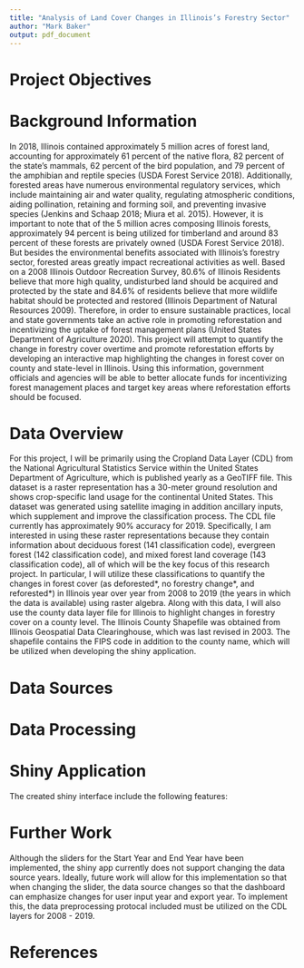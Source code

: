 ```yaml
---
title: "Analysis of Land Cover Changes in Illinois’s Forestry Sector"
author: "Mark Baker"
output: pdf_document
---
```


# Project Objectives
\begin{enumerate}
  \item To calculate changes in forestry land cover year over year focusing on deciduous, evergreen and mixed forest types in Illinois on a county level.
  \item	To develop an interactive map to increase usability for local and state officials to better aid fund allocation for forest management and reforestation efforts.
\end{enumerate}

# Background Information
In 2018, Illinois contained approximately 5 million acres of forest land, accounting for approximately 61 percent of the native flora, 82 percent of the state’s mammals, 62 percent of the bird population, and 79 percent of the amphibian and reptile species (USDA Forest Service 2018). Additionally, forested areas have numerous environmental regulatory services, which include maintaining air and water quality, regulating atmospheric conditions, aiding pollination, retaining and forming soil, and preventing invasive species (Jenkins and Schaap 2018; Miura et al. 2015). However, it is important to note that of the 5 million acres composing Illinois forests, approximately 94 percent is being utilized for timberland and around 83 percent of these forests are privately owned (USDA Forest Service 2018). But besides the environmental benefits associated with Illinois’s forestry sector, forested areas greatly impact recreational activities as well. Based on a 2008 Illinois Outdoor Recreation Survey, 80.6% of Illinois Residents believe that more high quality, undisturbed land should be acquired and protected by the state and 84.6% of residents believe that more wildlife habitat should be protected and restored (Illinois Department of Natural Resources 2009). 
\newline \newline
Therefore, in order to ensure sustainable practices, local and state governments take an active role in promoting reforestation and incentivizing the uptake of forest management plans (United States Department of Agriculture 2020). This project will attempt to quantify the change in forestry cover overtime and promote reforestation efforts by developing an interactive map highlighting the changes in forest cover on county and state-level in Illinois. Using this information, government officials and agencies will be able to better allocate funds for incentivizing forest management places and target key areas where reforestation efforts should be focused.

# Data Overview
For this project, I will be primarily using the Cropland Data Layer (CDL) from the National Agricultural Statistics Service within the United States Department of Agriculture, which is published yearly as a GeoTIFF file. This dataset is a raster representation has a 30-meter ground resolution and shows crop-specific land usage for the continental United States. This dataset was generated using satellite imaging in addition ancillary inputs, which supplement and improve the classification process. The CDL file currently has approximately 90% accuracy for 2019. Specifically, I am interested in using these raster representations because they contain information about deciduous forest (141 classification code), evergreen forest (142 classification code), and mixed forest land coverage (143 classification code), all of which will be the key focus of this research project. In particular, I will utilize these classifications to quantify the changes in forest cover (as deforested\*, no forestry change\*, and reforested\*) in Illinois year over year from 2008 to 2019 (the years in which the data is available) using raster algebra. 
\newline \newline
\textit{Deforested\* refers to a pixel that was classified as forested in earlier year by not in the later year. Reforested* refers to a pixel that was classified as forested in later year by not in the earlier year. No forestry change* refers to a pixel that was classified as forested in both years of interest.}
\newline \newline
Along with this data, I will also use the county data layer file for Illinois to highlight changes in forestry cover on a county level. The Illinois County Shapefile was obtained from Illinois Geospatial Data Clearinghouse, which was last revised in 2003. The shapefile contains the FIPS code in addition to the county name, which will be utilized when developing the shiny application.

# Data Sources
\begin{itemize}
  \item USDA National Agricultural Statistics Service (2018) Cropland Data Layer. USDA-NASS, Washington, DC.
  \item USDA National Agricultural Statistics Service (2019) Cropland Data Layer. USDA-NASS, Washington, DC.
  \item Illinois State Geological Survey (1984). Illinois County Boundaries (v2.0) Illinois State Geological Survey, Champaign, Illinois

\end{itemize}

# Data Processing
\begin{enumerate}
  \item \textbf{Raster Manipulation}
    \begin{itemize}
      \item CDL for both years (Y1, Y2) of interest imported into R.
      \item Pixels with classification codes 141, 142, and 143 preprocessed for Raster Algebra to quantify difference in forestry cover.
      \item Forest in Y1 shifted to -1 classification value, forest in Y2 classified as 1, all other classified as 0.
    \end{itemize}
  \item \textbf{Raster Algebra}
    \begin{itemize}
      \item Using preprocessed data, raster layers are going to be added together as follows (-2Y1 + Y2 + 3)
      \item Value of 1 signals deforrested* (forested in Y1 but not in Y2), Value of 2 signals no change in forestry cover* (forested in both Y1 and Y2), Value of 3 signals not forestry* (not forested before, not forested now), and Value of 4 signals reforested* (not forrested in Y1, forrested in Y2)
    \end{itemize}
    \item \textbf{Raster Calculations}
      \begin{itemize}
        \item A specific category (deforrested\*, no forestry change\*, reforrested\*) can be divided by the total count of non zero values to determine percent change.
        \item Here, IL county file can be introduced to determine these stats on a county level
      \end{itemize}
    \item \textbf{Shiny Application} 
      \begin{itemize}
        \item The processed data can be utilized in shiny application to make interactive map for project.
      \end{itemize}
\end{enumerate}

# Shiny Application
 The created shiny interface include the following features:
 \begin{itemize}
  \item \textbf{Start Year} - \textit{Not Fully Implemented/Fuctional} - Inital year of interest for year change comparison (Y1) as denoted in Raster Calculations above. 
  \item \textbf{End Year} -  \textit{Not Fully Implemented/Functional} - Final year of interest for year change comparsion (Y2) as denoted in Raster Calculations above.
  \item \textbf{Forested Area of Interest} - Drop down menu allow user to choose area of interest for the dashboard. Once the area of interest is choosen, the dashboard will update.
  \item \textbf{Percent Cover Table} - Generated table that highlights the percentage cover of the selected regions that has been reforested, deforested, are forests that experience no change, and are other land.
  \item \textbf{Selected County Map} - Highlights the select region given by Forested Area of Interest drop down menu on a leaflet plot.
  \item \textbf{Forest Cover Map} - Highlights the raster land change between start year and end year where red is deforested, blue is no forest change, green is reforested, and white is other land.
  \item \textbf{Forestry Breakdown Barplot} - Emphasizes the sheer area is square kilometers that is reforested, deforested, and where forestry had no change.
 \end{itemize}

# Further Work
Although the sliders for the Start Year and End Year have been implemented, the shiny app currently does not support changing the data source years. Ideally, future work will allow for this implementation so that when changing the slider, the data source changes so that the dashboard can emphasize changes for user input year and export year. To implement this, the data preprocessing protocal included must be utilized on the CDL layers for 2008 - 2019.

# References

\begin{itemize}
  \item Illinois Department of Natural Resources. 2009. “Illinois Statewide Comprehensive Outdoor Recreation Plan.”
  \item Jenkins, Michael, and Brian Schaap. 2018. “Forest Ecosystem Services.” 41. 
  \item Miura, Satoru, Michael Amacher, Thomas Hofer, Jesús San-Miguel-Ayanz, Ernawati, and Richard Thackway. 2015. “Protective Functions and Ecosystem Services of Global Forests in the Past Quarter-Century.” Forest Ecology and Management 352:35–46.
  \item United States Department of Agriculture. 2020. “Reforestation Overview.” Retrieved May 3, 2020 (https://www.fs.fed.us/restoration/reforestation/overview.shtml).
  \item USDA Forest Service. 2018. “Forests of Illinois, 2018.” 2.
\end{itemize}


